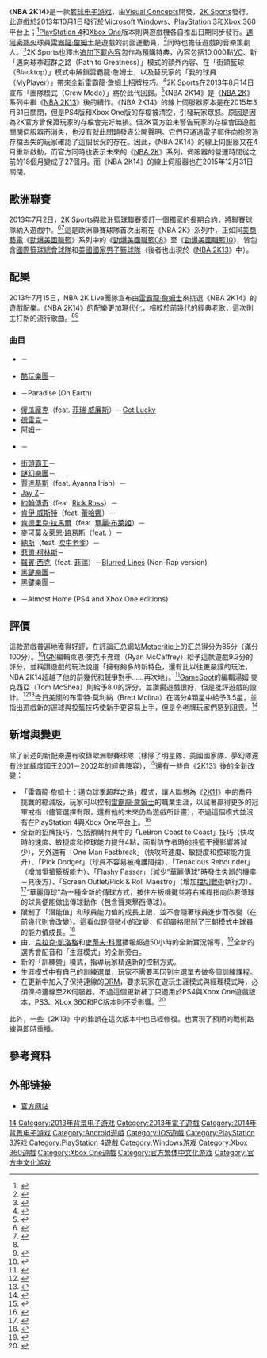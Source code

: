 {{NoteTA
| G1=NBA
| G2=Music
| G3=Show
| G4 = Games
}}
{{Infobox VG
| title=NBA 2K14
| image=NBA 2K14 cover.jpg
| developer=[[Visual_Concepts|Visual Concepts]]
| publisher=[[2K_Sports|2K Sports]]
| distributor=[[Take-Two_Interactive|Take-Two Interactive]]
| series=[[NBA_2K系列|NBA 2K系列]]
| producer=
| platforms=[[Microsoft_Windows|Microsoft Windows]]<br>[[PlayStation_3|PlayStation 3]]<br>[[PlayStation_4|PlayStation 4]]<br>[[Xbox_360|Xbox 360]]<br>[[Xbox_One|Xbox One]]<br>[[iOS|iOS]]<br>[[Android|Android]]<ref>{{en}}{{cite web |url=http://www.amazon.com/NBA-2K14-Kindle-Tablet-Edition/dp/B00FFHG6KQ/ref=sr_1_9?s=mobile-apps&ie=UTF8&qid=1381048839&sr=1-9&keywords=NBA |title=NBA 2K14 (Kindle Tablet Edition): Appstore for Android |publisher=Amazon.com |date= |accessdate=2013-10-22 |archive-date=2019-10-18 |archive-url=https://web.archive.org/web/20191018162956/https://www.amazon.com/NBA-2K14-Kindle-Tablet-Edition/dp/B00FFHG6KQ/ref=sr_1_9?s=mobile-apps&ie=UTF8&qid=1381048839&sr=1-9&keywords=NBA |dead-url=no }}</ref>
| released={{Vgrelease|NA|2013年10月1日|HK|2013年10月2日|印度|2013年10月4日|菲律賓|2013年10月4日|EU|2013年10月4日}}'''PlayStation 4'''{{Vgrelease|NA|2013年11月15日|EU|2013年11月29日}}'''Xbox One'''{{Vgrelease|NA|2013年11月22日|EU|2013年11月22日}}
| genre = [[體育類遊戲|體育類]]（籃球）
| modes=[[單人電子遊戲|單人]]、[[多人電子遊戲|多人]]
}}

《'''NBA 2K14'''》是一款[[籃球|籃球]][[电子游戏|电子游戏]]，由[[Visual_Concepts|Visual Concepts]]開發，[[2K_Sports|2K Sports]]發行。此遊戲於2013年10月1日發行於[[Microsoft_Windows|Microsoft Windows]]、[[PlayStation_3|PlayStation 3]]和[[Xbox_360|Xbox 360]]平台上；<ref>{{en}}{{cite news |last=Hinkle |first=David |url=http://www.joystiq.com/2013/06/06/nba-2k14-coming-on-oct-1-xbox-one-ps4-versions-at-launch/ |title=NBA 2K14 coming on Oct. 1; Xbox One, PS4 versions at launch |work=joystiq.com |publisher=AOL Inc. |date=2013-06 |accessdate=2014-05-14 |archive-url=https://web.archive.org/web/20140515050656/http://www.joystiq.com/2013/06/06/nba-2k14-coming-on-oct-1-xbox-one-ps4-versions-at-launch/ |archive-date=2014-05-15 |dead-url=yes }}</ref>[[PlayStation_4|PlayStation 4]]和[[Xbox_One|Xbox One]]版本則與遊戲機各自推出日期同步發行。[[邁阿密熱火|邁阿密熱火]]球員[[雷霸龍·詹姆士|雷霸龍·詹姆士]]是遊戲的封面運動員，<ref>{{en}}{{cite web |url=http://www.youtube.com/watch?v=KiQEqZ-QuUo |title=NBA 2K14 - The Reign Begins |publisher=Youtube.com |date=2013-06-06 |accessdate=2013-10-22 |archive-date=2016-03-16 |archive-url=https://web.archive.org/web/20160316075210/https://www.youtube.com/watch?feature=player_embedded&v=KiQEqZ-QuUo |dead-url=no }}</ref>同時也擔任遊戲的音樂策劃人。<ref>{{en}}{{cite web|last=Landrum|first=Jonathan|url=http://sports.yahoo.com/news/lebron-serves-music-curator-nba-130359216--nba.html|title=LeBron serves as music curator for 'NBA 2K14' game|publisher=Yahoo! Sports|date=2013-07-26|accessdate=2013-07-26|deadurl=yes|archiveurl=https://web.archive.org/web/20130801135536/http://sports.yahoo.com/news/lebron-serves-music-curator-nba-130359216--nba.html|archivedate=2013-08-01}}</ref>2K Sports也釋出[[追加下載內容|追加下載內容]]包作為預購特典，內容包括10,000點[[虛擬經濟|VC]]、新「邁向球季超群之路（Path to Greatness）」模式的額外內容、在「街頭籃球（Blacktop）」模式中解鎖雷霸龍·詹姆士，以及替玩家的「我的球員（MyPlayer）」帶來全新雷霸龍·詹姆士招牌技巧。<ref>{{zh-tw}}{{cite web |url=http://xboxlife.tw/show.php?fid=2&tid=3875 |title=[情報] 小皇帝駕到！2K Sports宣布由勒布朗詹姆斯出任《NBA 2K14》封面球星！ |work=xboxlife.tw |publisher=Xbox Life |date=2013-06-07 |accessdate=2014-05-14 |deadurl=yes |archiveurl=https://web.archive.org/web/20140515030354/http://xboxlife.tw/show.php?fid=2&tid=3875 |archivedate=2014-05-15 }}</ref>2K Sports在2013年8月14日宣布「團隊模式（Crew Mode）」將於此代回歸。<ref>{{zh-cn}}{{cite news |url=http://news.17173.com/content/2013-08-15/20130815112527520.shtml |title=《NBA 2K14》团队模式回归 PC玩家无望 |work=news.17173.com |publisher=17173 |date=2013-08-15 |accessdate=2014-05-14 |archive-date=2018-09-18 |archive-url=https://web.archive.org/web/20180918054557/http://news.17173.com/content/2013-08-15/20130815112527520.shtml |dead-url=no }}</ref>《NBA 2K14》是《[[NBA_2K|NBA 2K]]》系列中繼《[[NBA_2K13|NBA 2K13]]》後的續作。《NBA 2K14》的線上伺服器原本是在2015年3月31日關閉，但是PS4版和Xbox One版的存檔被清空，引發玩家眾怒。原因是因為2K官方曾保證玩家的存檔會完好無損。但2K官方並未警告玩家的存檔會因遊戲關閉伺服器而消失，也沒有就此問題發表公開聲明。它們只通過電子郵件向抱怨過存檔丟失的玩家確認了這個狀況的存在。因此，《NBA 2K14》的線上伺服器又在4月重新啟動，而官方同時也表示未來的《[[NBA_2K|NBA 2K]]》系列，伺服器的營運時間從之前的18個月變成了27個月。而《NBA 2K14》的線上伺服器也在2015年12月31日關閉。

== 歐洲聯賽 ==

2013年7月2日，[[2K_Sports|2K Sports]]與[[歐洲籃球聯賽|歐洲籃球聯賽]]簽訂一個獨家的長期合約，將聯賽球隊納入遊戲中。<ref name="巴哈姆特">{{Zh-hant}}{{cite web |url=http://gnn.gamer.com.tw/9/84939.html |title=貼身直擊《NBA 2K14》開發者 美國舊金山 Visual Concepts 工作室參訪 |author=KEN |work=gnn.gamer.com.tw |publisher=[[巴哈姆特電玩資訊站|巴哈姆特電玩資訊站]] |date=2013-08-27 |accessdate=2014-05-14 |archive-date=2018-09-18 |archive-url=https://web.archive.org/web/20180918123556/https://gnn.gamer.com.tw/9/84939.html |dead-url=no }}</ref><ref>{{en}}{{cite news |url=http://www.euroleague.net/euroleague-basketball/news/i/114651/6330 |title=2K Sports' NBA 2K14 to Include Top Euroleague Basketball Teams for the First Time in the Series |work=Euroleague.net |publisher=Euroleague |date=2013-07-02 |accessdate=2014-05-14 |archive-date=2014-12-29 |archive-url=https://web.archive.org/web/20141229235408/http://www.euroleague.net/euroleague-basketball/news/i/114651/6330 |dead-url=no }}</ref>這是歐洲聯賽球隊首次出現在《NBA 2K》系列中，正如同[[美商藝電|美商藝電]]《[[勁爆美國職籃|勁爆美國職籃]]》系列中的《[[勁爆美國職籃08|勁爆美國職籃08]]》至《[[勁爆美國職籃10|勁爆美國職籃10]]》，皆包含[[國際籃球總會|國際籃球總會球隊]]和[[美國國家男子籃球隊|美國國家男子籃球隊]]（後者也出現於《[[NBA_2K13|NBA 2K13]]》中）。

== 配樂 ==

2013年7月15日，NBA 2K Live團隊宣布由[[雷霸龍·詹姆士|雷霸龍·詹姆士]]來挑選《NBA 2K14》的遊戲配樂。《NBA 2K14》的配樂更加現代化，相較於前幾代的經典老歌，這次則主打新的流行歌曲。<ref name="巴哈姆特" /><ref>{{zh-cn}}{{cite news |url=http://voice.hupu.com/nba/1469101.html |title=詹姆斯亲选2K14配乐，历史首人 |work=voice.hupu.com |publisher=虎扑新声 |date=2013-07-27 |accessdate=2014-05-14 |archive-date=2018-09-18 |archive-url=https://web.archive.org/web/20180918123542/https://voice.hupu.com/nba/1469101.html |dead-url=no }}</ref>

=== 曲目 ===

* {{link-en|Big K.R.I.T.|Big K.R.I.T.}}－{{link-en|Live from the Underground|Live from the Underground|Cool 2 Be Southern}}
* [[酷玩樂團|酷玩樂團]]－{{link-en|Lost!|Lost!}}
* {{link-en|克里斯·凱普|Cris Cab}}－Paradise (On Earth)
* [[傻瓜龐克|傻瓜龐克]]（feat. [[菲瑞·威廉斯|菲瑞·威廉斯]]）－[[Get_Lucky_(傻瓜龐克單曲)|Get Lucky]]
* [[德雷克_(歌手)|德雷克]]－{{link-en|Started from the Bottom|Started from the Bottom}}
* [[阿姆|阿姆]]－{{link-en|Not Afraid|Not Afraid}}
* {{link-en|Fly Union|Fly Union}}－{{link-en|TGTC (The Greater Than Club)|TGTC (The Greater Than Club)|Long Run}}
* [[街頭霸王_(虛擬樂團)|街頭霸王]]－{{link-en|Clint Eastwood (歌曲)|Clint Eastwood (song)|Clint Eastwood}}
* [[謎幻樂團|謎幻樂團]]－{{link-en|Radioactive (謎幻樂團歌曲)|Radioactive (Imagine Dragons song)|Radioactive}}
* [[賈達基斯|賈達基斯]]（feat. Ayanna Irish）－{{link-en|The Last Kiss (專輯)|The Last Kiss (album)|Can't Stop Me}}
* [[Jay_Z|Jay Z]]－{{link-en|The Blueprint|The Blueprint|The Ruler's Back}}
* [[約翰傳奇|約翰傳奇]]（feat. [[Rick_Ross|Rick Ross]]）－{{link-en|Love in the Future|Love in the Future|Who Do We Think We Are}}
* [[肯伊·威斯特|肯伊·威斯特]]（feat. [[蕾哈娜|蕾哈娜]]）－{{link-en|All of the Lights|All of the Lights}}
* [[肯德里克·拉馬爾|肯德里克·拉馬爾]]（feat. [[瑪麗·布萊姬|瑪麗·布萊姬]]）－{{link-en|Good Kid, M.A.A.D City|Good Kid, M.A.A.D City|Now or Never}}
* [[麥可莫|麥可莫]]＆[[萊恩·路易斯|萊恩·路易斯]]（feat. {{link-en|Ray Dalton|Ray Dalton}}）－{{link-en|Can't Hold Us|Can't Hold Us}}
* [[納斯|納斯]]（feat. [[尚恩·庫姆斯|吹牛老爹]]）－{{link-en|Hate Me Now|Hate Me Now}}
* [[菲爾·柯林斯|菲爾·柯林斯]]－{{link-en|In the Air Tonight|In the Air Tonight}}
* [[羅賓·西克|羅賓·西克]]（feat. [[菲瑞·威廉斯|菲瑞]]）－[[Blurred_Lines|Blurred Lines]] (Non-Rap version)
* [[黑鍵樂團|黑鍵樂團]]－{{link-en|Magic Potion (專輯)|Magic Potion (album)|Elevator}}
* 黑鍵樂團－{{link-en|Howlin' for You|Howlin' for You}}
* {{link-en|錫安·克奧頓|Sian Cotton}}－Almost Home (PS4 and Xbox One editions)

== 評價 ==

這款遊戲普遍地獲得好評，在評論汇总網站[[Metacritic|Metacritic]]上的汇总得分为85分（滿分100分）。<ref>{{en}}{{cite web |url=http://www.metacritic.com/game/playstation-4/nba-2k14 |title=NBA 2K14 reviews |work=[[Metacritic|Metacritic]] |publisher=[[CBS_Interactive|CBS Interactive]] |accessdate=2014-05-14 |archive-date=2015-08-31 |archive-url=https://web.archive.org/web/20150831161047/http://www.metacritic.com/game/playstation-4/nba-2k14 |dead-url=no }}</ref>[[IGN|IGN]]編輯萊恩·麥克卡弗瑞（Ryan McCaffrey）給予這款遊戲9.3分的評分，並稱讚遊戲的玩法說道「擁有夠多的新特色，還有比以往更嚴謹的玩法，NBA 2K14超越了他的前幾代和競爭對手……再次地」。<ref>{{en}}{{cite news|title=NBA 2K14 Review|url=http://www.ign.com/articles/2013/09/26/nba-2k14-review|first=Ryan|last=McCaffrey|date=Sep 25, 2013|work=[[IGN|IGN]]|accessdate=Sep 30, 2013|quote=With just enough new features, and tighter-than-ever gameplay, NBA 2K14 tops its predecessors and competitors...again|archive-date=2013-12-03|archive-url=https://web.archive.org/web/20131203153940/http://www.ign.com/articles/2013/09/26/nba-2k14-review|dead-url=no}}</ref>[[GameSpot|GameSpot]]的編輯湯姆·麥克西亞（Tom McShea）則給予8.0的評分，並讚揚遊戲很好，但是批評遊戲的設計。<ref>{{en}}{{cite web |url=http://www.gamespot.com/reviews/nba-2k14-review/1900-6414934/ |title=The King packs his bags for Cleveland |last=McShea |first=Tom |work=gamespot.com |publisher=[[GameSpot|GameSpot]] |date=2013-10-01 |accessdate=2014-05-14 |archive-date=2020-11-20 |archive-url=https://web.archive.org/web/20201120234616/https://www.gamespot.com/reviews/nba-2k14-review/1900-6414934/ |dead-url=no }}</ref><ref>{{en}}{{cite web |url=http://www.gamespot.com/reviews/nba-2k14-review/1900-6415551/ |title=Raise the banners. |last=McShea |first=Tom |work=gamespot.com |publisher=[[GameSpot|GameSpot]] |date=2013-11-14 |accessdate=2014-05-14 |archive-date=2020-11-28 |archive-url=https://web.archive.org/web/20201128011546/https://www.gamespot.com/reviews/nba-2k14-review/1900-6415551/ |dead-url=no }}</ref>[[今日美國|今日美國]]的布雷特·莫利納（Brett Molina）在滿分4顆星中給予3.5星，並指出遊戲新的運球與投籃技巧使新手更容易上手，但是令老牌玩家們感到沮喪。<ref>{{en}}{{cite news|title=Review: 'NBA 2K14' fit for a King|url=http://www.usatoday.com/story/tech/gaming/2013/09/24/nba-2k14-review/2859787/|first=Brett|last=Molina|date=Sep 24, 2013|work=[[USA_Today|USA Today]]|accessdate=Sep 30, 2013|archive-date=2013-10-31|archive-url=https://web.archive.org/web/20131031073343/http://www.usatoday.com/story/tech/gaming/2013/09/24/nba-2k14-review/2859787/|dead-url=no}}</ref>

== 新增與變更 ==

除了前述的新配樂還有收錄歐洲聯賽球隊（移除了明星隊、美國國家隊、夢幻隊還有[[沙加緬度國王|沙加緬度國王]]2001－2002年的經典陣容），<ref>{{en}}{{cite web|url= http://www.operationsports.com/news/664783/nba-2k14-video-player-ratings-classic-teams-and-euroleague//|title= NBA 2K14 Video - Player Ratings: Classic Teams and Euroleague|author= <!-- Staff writer(s); no by-line. -->|date= September 24, 2013|website= Operation Sports|publisher= |accessdate= October 20, 2013|archive-date= 2015-10-22|archive-url= https://web.archive.org/web/20151022174551/http://www.operationsports.com/news/664783/nba-2k14-video-player-ratings-classic-teams-and-euroleague/|dead-url= no}}</ref>還有一些自《2K13》後的全新改變：

* 「雷霸龍·詹姆士：邁向球季超群之路」模式，讓人聯想為《[[NBA_2K11|2K11]]》中的喬丹挑戰的縮減版，玩家可以控制[[雷霸龍·詹姆士|雷霸龍·詹姆士]]的職業生涯，以試著贏得更多的冠軍戒指（儘管選擇有限，還有他的未來仍為遊戲所計畫），不過這個模式並沒有在PlayStation 4與Xbox One平台上。<ref>{{en}}{{cite web |url=http://www.digitalspy.co.uk/gaming/review/a522212/nba-2k14-review-ps3-dominates-the-virtual-courts.html |title=NBA 2K14' review (PS3): Dominates the virtual courts |author=<!-- Staff writer(s); no by-line. --> |date=October 9, 2013 |website=Digital Spy |publisher= |accessdate=October 20, 2013 |archive-date=2015-06-29 |archive-url=https://web.archive.org/web/20150629152623/http://www.digitalspy.co.uk/gaming/review/a522212/nba-2k14-review-ps3-dominates-the-virtual-courts.html |dead-url=no }}</ref>
* 全新的招牌技巧，包括預購特典中的「LeBron Coast to Coast」技巧（快攻時的速度、敏捷度和控球能力提升4點，面對防守者時的投籃干擾影響將減少），另外還有「One Man Fastbreak」（快攻時速度、敏捷度和控球能力提升）、「Pick Dodger」（球員不容易被掩護阻擋）、「Tenacious Rebounder」（增加爭搶籃板能力）、「Flashy Passer」（減少“華麗傳球”時發生失誤的機率－見後方）、「Screen Outlet/Pick & Roll Maestro」（增加[[擋切戰術|擋切戰術]]執行力）。<ref>{{en}}{{cite web |url=http://www.operationsports.com/news/656509/nba-2k14-new-signature-skills-revealed-including-pre-order-lebron-coast-to-coast/ |title=New Signature Skills Revealed |author=<!-- Staff writer(s); no by-line. --> |date=August 30, 2013 |website=Operation Sports |publisher= |accessdate=October 20, 2013 |archive-date=2016-03-04 |archive-url=https://web.archive.org/web/20160304051728/http://www.operationsports.com/news/656509/nba-2k14-new-signature-skills-revealed-including-pre-order-lebron-coast-to-coast/ |dead-url=no }}</ref>“華麗傳球”為一種全新的傳球方式，按住左板機鍵並將右搖桿指向你要傳球的球員便能做出傳球動作（包含聲東擊西傳球）。
* 限制了「潛能值」和球員能力值的成長上限，並不會隨著球員進步而改變（在前幾代則會改變）。這看似是個微小的改變，但卻嚴格限制了王朝模式中球員的能力值成長。<ref>{{en}}{{cite web |url=http://nba2kblog.wordpress.com/2013/10/20/nba2k14-player-potential/ |title=NBA2K14 and Player Potential: Why it is now so important! |author=<!-- Staff writer(s); no by-line. --> |date=October 20, 2013 |website=NBA 2K Blog |publisher= |accessdate=October 20, 2013 |archive-date=2015-08-19 |archive-url=https://web.archive.org/web/20150819053548/https://nba2kblog.wordpress.com/2013/10/20/nba2k14-player-potential/ |dead-url=no }}</ref>
* 由{{link-en|凱文·哈倫|Kevin Harlan}}、[[克拉克·凱洛格|克拉克·凱洛格]]和[[史蒂夫·科爾|史蒂夫·科爾]]播報超過50小時的全新實況報導，<ref>{{en}}{{cite web|url=http://www.gamesradar.com/nba-2k14-50-hours-fresh-commentary-every-year/|title=NBA 2K14 - 50+ New Hours of Fresh Commentary EVERY year|first=Andy|last=Hartup|date=August 25, 2013|website=[[GamesRadar|GamesRadar]]|publisher=|accessdate=October 20, 2013|archive-date=2014-09-18|archive-url=https://web.archive.org/web/20140918014534/http://www.gamesradar.com/nba-2k14-50-hours-fresh-commentary-every-year/|dead-url=no}}</ref>全新的選秀會配音和「生涯模式」的全新旁白。
* 新的「訓練營」模式，指導玩家精進新的控制方式。
* 生涯模式中有自己的訓練選單，玩家不需要再回到主選單去做多個訓練課程。
* 在更新中加入了保持連線的[[DRM|DRM]]，要求玩家在遊玩生涯模式與經理模式時，必須保持連線至2K伺服器。不過這個更新補丁只適用於PS4與Xbox One遊戲版本，PS3、Xbox 360和PC版本則不受影響。<ref>{{en}}{{cite web|url=http://www.gamefaqs.com/boards/691087-playstation-4/68068589|title=2K Patches in Always Online DRM to Next-Gen NBA2K14|date=December 11, 2013|website=[[Gamefaqs|Gamefaqs]]|publisher=|accessdate=December 11, 2013|archive-date=2016-03-04|archive-url=https://web.archive.org/web/20160304205355/http://www.gamefaqs.com/boards/691087-playstation-4/68068589|dead-url=no}}</ref>

此外，一些《2K13》中的錯誤在這次版本中也已經修復。也實現了預期的戰術路線與即時重播。

== 參考資料 ==
{{reflist|30em}}

== 外部链接 ==

* [https://web.archive.org/web/20140714231207/https://www.2k.com/games/nba-2k14 官方网站]

{{NBA 2K series}}

[[Category:NBA_2K系列|14]]
[[Category:2013年背景电子游戏|Category:2013年背景电子游戏]]
[[Category:2013年電子遊戲|Category:2013年電子遊戲]]
[[Category:2014年背景电子游戏|Category:2014年背景电子游戏]]
[[Category:Android遊戲|Category:Android遊戲]]
[[Category:IOS遊戲|Category:IOS遊戲]]
[[Category:PlayStation_3游戏|Category:PlayStation 3游戏]]
[[Category:PlayStation_4遊戲|Category:PlayStation 4遊戲]]
[[Category:Windows游戏|Category:Windows游戏]]
[[Category:Xbox_360遊戲|Category:Xbox 360遊戲]]
[[Category:Xbox_One遊戲|Category:Xbox One遊戲]]
[[Category:官方繁体中文化游戏|Category:官方繁体中文化游戏]]
[[Category:官方中文化游戏|Category:官方中文化游戏]]